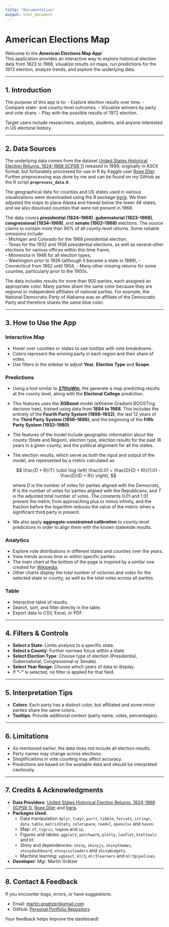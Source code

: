 ```yaml
---
title: "Documentation"
output: html_document
---
```


# American Elections Map

Welcome to the **American Elections Map App**!  
This application provides an interactive way to explore historical election data from 1823 to 1968, visualize results on maps, run predictions for the 1972 election, analyze trends, and explore the underlying data.

---

## 1. Introduction
The purpose of this app is to:
- Explore election results over time.
- Compare state- and county-level outcomes.
- Visualize winners by party and vote share.
- Play with the possible results of 1972 election.

Target users include researchers, analysts, students, and anyone interested in US electoral history.

---

## 2. Data Sources
The underlying data comes from the dataset [United States Historical Election Returns, 1824-1968 (ICPSR 1)](https://www.icpsr.umich.edu/web/ICPSR/studies/1/datadocumentation#) released in 1999, originally in ASCII format, but fortunately processed for use in R by Kaggle user [Roee Diler](https://www.kaggle.com/roeediler). Further preprocessing was done by me and can be found on my GitHub as the R script **`preprocess_data.R`**.

The geographical data for counties and US states used in various visualizations were downloaded using the R package [tigris](https://cran.r-project.org/web/packages/tigris/index.html). We then adjusted the maps to place Alaska and Hawaii below the lower 48 states, and we also dissolved counties that were not present in 1968.

The data covers **presidential (1824–1968)**, **gubernatorial (1823–1968)**, **congressional (1834–1968)**, and **senate (1902–1968)** elections. The source claims to contain more than 90% of all county-level returns. Some notable omissions include:  
- Michigan and Colorado for the 1968 presidential election,  
- Texas for the 1932 and 1936 presidential elections, as well as several other elections for various offices within this time frame,  
- Minnesota in 1948 for all election types,  
- Washington prior to 1926 (although it became a state in 1889),
- Connecticut from 1862 until 1904,
- Many other missing returns for some counties, particularly prior to the 1900s.

The data includes results for more than 900 parties, each assigned an appropriate color. Many parties share the same color because they are regional or independent affiliates of national parties. For example, the National Democratic Party of Alabama was an affiliate of the Democratic Party and therefore shares the same blue color.

---

## 3. How to Use the App

### Interactive Map
- Hover over counties or states to see tooltips with vote breakdowns.
- Colors represent the winning party in each region and their share of votes.
- Use filters in the sidebar to adjust **Year**, **Election Type** and **Scope**.

### Predictions
- Using a tool similar to **[270toWin](https://www.270towin.com)**, the generate a map predicting results at the county level, along with the **Electoral College** prediction.  
- This features uses the **XGBoost** model (eXtreme Gradient BOOSTing decision tree), trained using data from **1884 to 1968**. This includes the entirety of the **Fourth Party System (1896–1932)**, the last 12 years of the **Third Party System (1856–1896)**, and the beginning of the **Fifth Party System (1932–1980)**.  
- The features of the model include geographic information about the county (State and Region), election type, election results for the past 16 years in a given county, and the political alignment for all the states.
- The election results, which serve as both the input and output of the model, are represented by a metric calculated as

  $$
  \frac{D + R}{T} \cdot \log \left( \frac{0.01 + \frac{D}{D + R}}{1.01 - \frac{D}{D + R}} \right),
  $$

  where $D$ is the number of votes for parties aligned with the Democrats, $R$ is the number of votes for parties aligned with the Republicans, and $T$ is the adjusted total number of votes. The constants $0.01$ and $1.01$ prevent the metric from approaching plus or minus infinity, and the fraction before the logarithm reduces the value of the metric when a significant third party is present.


- We also apply **aggregate-constrained calibration** to county-level predictions in order to align them with the known statewide results.

### Analytics
- Explore vote distributions in different states and counties over the years.  
- View trends across time or within specific parties.  
- The main chart at the bottom of the page is inspired by a similar one created for [Wikipedia](https://en.wikipedia.org/wiki/Political_parties_in_the_United_States#/media/File:PartyVotes-Presidents.png).  
- Other charts display the total number of victories and votes for the selected state or county, as well as the total votes across all parties.

### Table
- Interactive table of results.
- Search, sort, and filter directly in the table.
- Export data to CSV, Excel, or PDF.

---

## 4. Filters & Controls
- **Select a State**: Limits analysis to a specific state.  
- **Select a County**: Further narrows focus within a state.  
- **Select Election Type**: Choose type of election (Presidential, Gubernatorial, Congressional or Senate).  
- **Select Year Range**: Choose which years of data to display.
- If **“-”** is selected, no filter is applied for that field.

---

## 5. Interpretation Tips
- **Colors**: Each party has a distinct color, but affiliated and some minor parties share the same colors.
- **Tooltips**: Provide additional context (party name, votes, percentages).

---

## 6. Limitations
- As mentioned earlier, the data does not include all election results.  
- Party names may change across elections.  
- Simplifications in vote counting may affect accuracy.  
- Predictions are based on the available data and should be interpreted cautiously.

---

## 7. Credits & Acknowledgments
- **Data Providers**: [United States Historical Election Returns, 1824-1968 (ICPSR 1)](https://www.icpsr.umich.edu/web/ICPSR/studies/1/datadocumentation#), [Roee Diler](https://www.kaggle.com/roeediler) and [tigris](https://cran.r-project.org/web/packages/tigris/index.html).
- **Packages Used**:
  - Data manipulation `dplyr`, `tidyr`, `purrr`, `tibble`, `forcats`, `stringr`, `data.table`, `matrixStats`, `colorspace`, `readxl`, `openxlsx` and `haven`.
  - Map: `sf`, `tigris`, `lwgeom` and `sp`.
  - Figures and tables: `ggplot2`, `patchwork`, `plotly`, `leaflet`, `htmltools` and `DT`.
  - Shiny and dependencies: `shiny`, `shinyjs`, `shinythemes`, `shinydashboard`, `shinycssloaders` and `shinyWidgets`.
  - Machine learning: `xgboost`, `mlr3`, `mlr3learners` and `mlr3pipelines`.
- **Developer**: Mgr. Martin Grätzer

---

## 8. Contact & Feedback
If you encounter bugs, errors, or have suggestions:

- Email: [martin.graetzer@gmail.com](mailto:martin.graetzer@gmail.com)  
- GitHub: [Personal Portfolio Repository](https://github.com/Maertine/PersonalPortfolio)

Your feedback helps improve the dashboard!